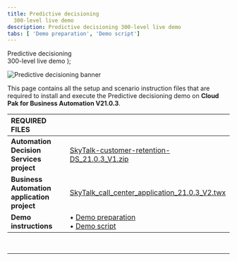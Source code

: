 ```yaml
---
title: Predictive decisioning
  300-level live demo
description: Predictive decisioning 300-level live demo
tabs: [ 'Demo preparation', 'Demo script']
---
```


  <span>
    Predictive decisioning <br/> 300-level live demo
  </span> );

![Predictive decisioning banner](./images/Predictive-Decisioning-300-Prep-GitHub-banner-12-15-21.jpg)

<span id="top"></span>

This page contains all the setup and scenario instruction files that are required to install and execute the Predictive decisioning demo on **Cloud Pak for Business Automation V21.0.3**.

| REQUIRED FILES | |
| :---         | :--- |
| **Automation Decision Services project** | <a href="./SkyTalk-customer-retention-DS_21.0.3_V1.zip" target="_blank" rel="noreferrer">SkyTalk-customer-retention-DS_21.0.3_V1.zip</a> |
| **Business Automation application project** | <a href="./SkyTalk_call_center_application_21.0.3_V2.twx" target="_blank" rel="noreferrer">SkyTalk_call_center_application_21.0.3_V2.twx</a> |
| **Demo instructions** | • <a href="./demo-prep-v21.0.3.pdf" target="_blank" rel="noreferrer">Demo preparation</a> <br/> • <a href="./demo-script-v21.0.3.pdf" target="_blank" rel="noreferrer">Demo script</a> |

<br/>

***

